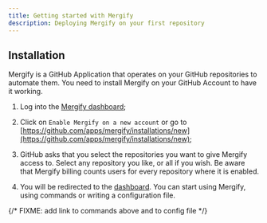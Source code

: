 ```yaml
---
title: Getting started with Mergify
description: Deploying Mergify on your first repository
---
```



## Installation

Mergify is a GitHub Application that operates on your GitHub
repositories to automate them. You need to install Mergify on your
GitHub Account to have it working.

1.  Log into the [Mergify dashboard](https://dashboard.mergify.com/);

2.  Click on `Enable Mergify on a new account` or go to
    [https://github.com/apps/mergify/installations/new](https://github.com/apps/mergify/installations/new);

3.  GitHub asks that you select the repositories you want to give Mergify
    access to. Select any repository you like, or all if you wish. Be aware
    that Mergify billing counts users for every repository where it is enabled.

<Screenshot src={githubAppInstallRepos} alt="GitHub select repositories for Mergify" />

4.  You will be redirected to the [dashboard](https://dashboard.mergify.com/).
    You can start using Mergify, using commands or writing a configuration
    file.

{/* FIXME: add link to commands above and to config file */}
